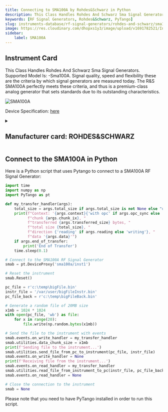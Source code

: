```yaml
---
title: Connecting to SMA100A by Rohdes&Schwarz in Python
description: This Class Handles Rohdes And Schwarz Sma Signal Generators. Supported Model Is, -Sma100A. Signal quality, speed and flexibility these are the criteria by which signal generators are measured today. The R&S SMA100A perfectly meets these criteria, and thus is a premium-class analog generator that sets standards due to its outstanding characteristics.
keywords: [RF Signal Generators, Rohdes&Schwarz, PyTango] 
slug: instruments-database/rf-signal-generators/rohdes-and-schwarz/sma100a 
image: https://res.cloudinary.com/dhopxs1y3/image/upload/v1691782521/Instruments/RF%20Signal%20Generator/SMA100A/SMA100A.jpg
sidebar:
    label: SMA100A 
---
```



## Instrument Card

This Class Handles Rohdes And Schwarz Sma Signal Generators. Supported Model Is: -Sma100A. Signal quality, speed and flexibility these are the criteria by which signal generators are measured today. The R&S SMA100A perfectly meets these criteria, and thus is a premium-class analog generator that sets standards due to its outstanding characteristics.

![SMA100A](https://res.cloudinary.com/dhopxs1y3/image/upload/v1691782521/Instruments/RF%20Signal%20Generator/SMA100A/SMA100A.jpg)

Device Specification: [here](https://scdn.rohde-schwarz.com/ur/pws/dl_downloads/dl_common_library/dl_brochures_and_datasheets/pdf_1/SMA100A_dat-sw_en_5213-6412-22_v0700.pdf)

<details style={{ marginTop: "15px"}}>
<summary><h2 style={{display:'inline'}}>Manufacturer card: ROHDES&SCHWARZ</h2></summary>

![ROHDES&SCHWARZ](https://res.cloudinary.com/dhopxs1y3/image/upload/v1692806194/Instruments/Vendor%20Logos/RohdeSchwarz.png)

Rohde & Schwarz GmbH & Co KG is an international electronics group specializing in the fields of electronic test equipment, broadcast & media, cybersecurity, radiomonitoring and radiolocation, and radiocommunication.

- Headquarters: Munich, Germany
- Yearly Revenue (millions, USD): 2500
- Vendor Website: [here](https://www.rohde-schwarz.com/ca/home_48230.html)

</details>


<FeaturedInstrumentVideo category="RF_SIGNAL_GENERATORS" />

## Connect to the SMA100A in Python





<Tabs>

<SectionsCard category="RF_SIGNAL_GENERATORS" manufacturer="Rohdes&Schwarz"></SectionsCard>

<TabItem value="PyTango" label="PyTango">

Here is a Python script that uses Pytango to connect to a SMA100A RF Signal Generator:

```python
import time
import numpy as np
import PyTango as pt

def my_transfer_handler(args):
    total_size = args.total_size if args.total_size is not None else "unknown"
    print(f"Context: '{args.context}{'with opc' if args.opc_sync else ''}', "
          f"chunk {args.chunk_ix}, "
          f"transferred {args.transferred_size} bytes, "
          f"total size {total_size}, "
          f"direction {'reading' if args.reading else 'writing'}, "
          f"data '{args.data}'")
    if args.end_of_transfer:
        print('End of Transfer')
    time.sleep(0.1)

# Connect to the SMA100A RF Signal Generator
smab = pt.DeviceProxy('sma100a/inst1')

# Reset the instrument
smab.Reset()

pc_file = r'c:\temp\bigFile.bin'
instr_file = '/var/user/bigFileInstr.bin'
pc_file_back = r'c:\temp\bigFileBack.bin'

# Generate a random file of 20MB size
x1mb = 1024 * 1024
with open(pc_file, 'wb') as file:
    for x in range(20):
        file.write(np.random.bytes(x1mb))

# Send the file to the instrument with events
smab.events.on_write_handler = my_transfer_handler
smab.utilities.data_chunk_size = x1mb
print(f'Sending file to the instrument...')
smab.utilities.send_file_from_pc_to_instrument(pc_file, instr_file)
smab.events.on_write_handler = None
print(f'Receiving file from the instrument...')
smab.events.on_read_handler = my_transfer_handler
smab.utilities.read_file_from_instrument_to_pc(instr_file, pc_file_back)
smab.events.on_read_handler = None

# Close the connection to the instrument
smab = None
```

Please note that you need to have PyTango installed in order to run this script.

</TabItem>
</Tabs>